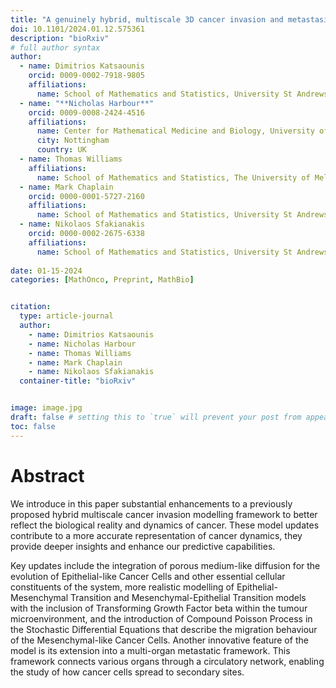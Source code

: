```yaml
---
title: "A genuinely hybrid, multiscale 3D cancer invasion and metastasis modelling framework"
doi: 10.1101/2024.01.12.575361
description: "bioRxiv"
# full author syntax
author:
  - name: Dimitrios Katsaounis
    orcid: 0009-0002-7918-9805
    affiliations: 
      name: School of Mathematics and Statistics, University St Andrews, North Haugh, St Andrews, UK
  - name: "**Nicholas Harbour**"
    orcid: 0009-0008-2424-4516
    affiliations: 
      name: Center for Mathematical Medicine and Biology, University of Nottingham, UK
      city: Nottingham
      country: UK
  - name: Thomas Williams
    affiliations: 
      name: School of Mathematics and Statistics, The University of Melbourne, Australia
  - name: Mark Chaplain
    orcid: 0000-0001-5727-2160
    affiliations: 
      name: School of Mathematics and Statistics, University St Andrews, North Haugh, St Andrews, UK
  - name: Nikolaos Sfakianakis
    orcid: 0000-0002-2675-6338
    affiliations: 
      name: School of Mathematics and Statistics, University St Andrews, North Haugh, St Andrews, UK
     
date: 01-15-2024
categories: [MathOnco, Preprint, MathBio] 


citation:
  type: article-journal
  author: 
    - name: Dimitrios Katsaounis
    - name: Nicholas Harbour
    - name: Thomas Williams
    - name: Mark Chaplain
    - name: Nikolaos Sfakianakis
  container-title: "bioRxiv"


image: image.jpg
draft: false # setting this to `true` will prevent your post from appearing on your listing page until you're ready!
toc: false
---
```


# Abstract

We introduce in this paper substantial enhancements to a previously proposed hybrid multiscale cancer invasion modelling framework to better reflect the biological reality and dynamics of cancer. These model updates contribute to a more accurate representation of cancer dynamics, they provide deeper insights and enhance our predictive capabilities.

Key updates include the integration of porous medium-like diffusion for the evolution of Epithelial-like Cancer Cells and other essential cellular constituents of the system, more realistic modelling of Epithelial-Mesenchymal Transition and Mesenchymal-Epithelial Transition models with the inclusion of Transforming Growth Factor beta within the tumour microenvironment, and the introduction of Compound Poisson Process in the Stochastic Differential Equations that describe the migration behaviour of the Mesenchymal-like Cancer Cells. Another innovative feature of the model is its extension into a multi-organ metastatic framework. This framework connects various organs through a circulatory network, enabling the study of how cancer cells spread to secondary sites.





